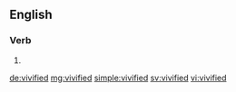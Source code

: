 ==English==

===Verb===
{{head|en|verb form}}

# {{en-past of|vivify}}

[[de:vivified]]
[[mg:vivified]]
[[simple:vivified]]
[[sv:vivified]]
[[vi:vivified]]